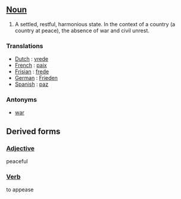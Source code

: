 ==[[Noun]]==

# A settled, restful, harmonious state. In the context of a country (a country at peace), the absence of war and civil unrest.

===Translations===

*[[Dutch]] : [[vrede]]
*[[French]] : [[paix]]
*[[Frisian]] : [[frede]]
*[[German]] : [[Frieden]]
*[[Spanish]] : [[paz]]

===Antonyms===

*[[war]]

==Derived forms==

===[[Adjective]]===
peaceful

===[[Verb]]===
to appease